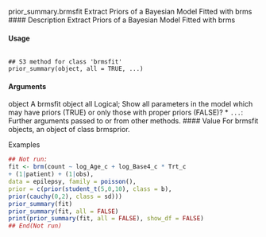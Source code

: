 
prior_summary.brmsfit Extract Priors of a Bayesian Model Fitted with brms
#### Description 
Extract Priors of a Bayesian Model Fitted with brms

#### Usage
<pre><code>
## S3 method for class 'brmsfit'
prior_summary(object, all = TRUE, ...)
</code></pre>
#### Arguments

object A brmsfit object
all Logical; Show all parameters in the model which may have priors (TRUE) or only
those with proper priors (FALSE)?
* `` ... ``: Further arguments passed to or from other methods.
#### Value
For brmsfit objects, an object of class brmsprior.

Examples
```r
## Not run:
fit <- brm(count ~ log_Age_c + log_Base4_c * Trt_c
+ (1|patient) + (1|obs),
data = epilepsy, family = poisson(),
prior = c(prior(student_t(5,0,10), class = b),
prior(cauchy(0,2), class = sd)))
prior_summary(fit)
prior_summary(fit, all = FALSE)
print(prior_summary(fit, all = FALSE), show_df = FALSE)
## End(Not run)
```


